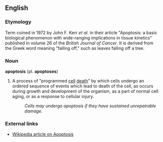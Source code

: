 ==English==
===Etymology===
Term coined in 1972 by John F. Kerr ''et al.'' in their article "Apoptosis: a basic biological phenomenon with wide-ranging implications in tissue kinetics" published in volume 26 of the ''British Journal of Cancer''.  It is derived from the Greek word meaning "falling off," such as leaves falling off a tree.  
===Noun===
'''apoptosis''' (pl. '''apoptoses''')
#A process of "programmed [[cell]] [[death]]" by which cells undergo an ordered sequence of events which lead to death of the cell, as occurs during growth and development of the organism, as a part of normal cell aging, or as a response to cellular injury.
#:''Cells may undergo apoptosis if they have sustained unrepairable damage.''
===External links===
*[[w:apoptosis|Wikipedia article on Apoptosis]]